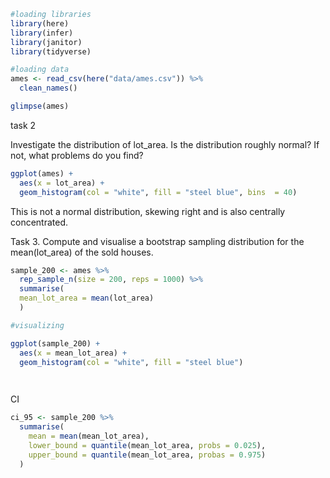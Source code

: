 ```r
#loading libraries
library(here)
library(infer)
library(janitor)
library(tidyverse)
```
```r
#loading data
ames <- read_csv(here("data/ames.csv")) %>% 
  clean_names()
```
```r
glimpse(ames)
```
task 2

Investigate the distribution of lot_area. Is the distribution roughly normal? If not, what problems do you find?
```r
ggplot(ames) +
  aes(x = lot_area) +
  geom_histogram(col = "white", fill = "steel blue", bins  = 40)
```
This is not a normal distribution, skewing right and is also centrally concentrated.


Task 3.
Compute and visualise a bootstrap sampling distribution for the mean(lot_area) of the sold houses.

```r
sample_200 <- ames %>% 
  rep_sample_n(size = 200, reps = 1000) %>% 
  summarise(
  mean_lot_area = mean(lot_area)
  )
```

```r
#visualizing 

ggplot(sample_200) +
  aes(x = mean_lot_area) +
  geom_histogram(col = "white", fill = "steel blue")

  


```

CI

```r
ci_95 <- sample_200 %>% 
  summarise(
    mean = mean(mean_lot_area),
    lower_bound = quantile(mean_lot_area, probs = 0.025),
    upper_bound = quantile(mean_lot_area, probas = 0.975)
  )
```

